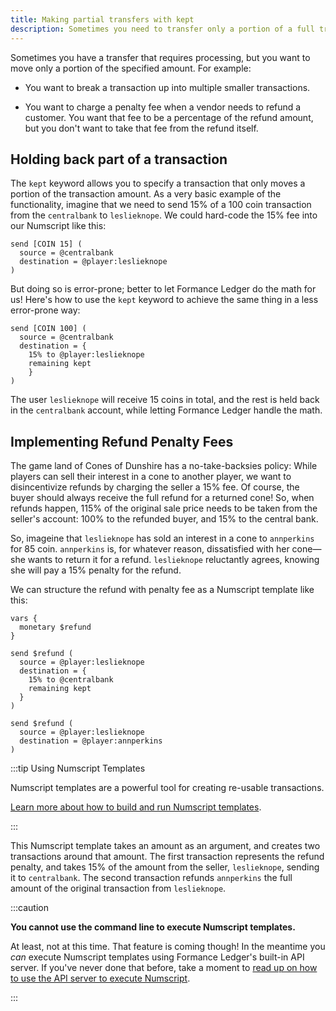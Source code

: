 ```yaml
---
title: Making partial transfers with kept
description: Sometimes you need to transfer only a portion of a full transaction, for example when calculating additional fees.
---
```



Sometimes you have a transfer that requires processing, but you want to move only a portion of the specified amount. For example:

* You want to break a transaction up into multiple smaller transactions.

* You want to charge a penalty fee when a vendor needs to refund a customer. You want that fee to be a percentage of the refund amount, but you don't want to take that fee from the refund itself.

<Prerequisites />

## Holding back part of a transaction

The `kept` keyword allows you to specify a transaction that only moves a portion of the transaction amount. As a very basic example of the functionality, imagine that we need to send 15% of a 100 coin transaction from the `centralbank` to `leslieknope`. We could hard-code the 15% fee into our Numscript like this:

```numscript
send [COIN 15] (
  source = @centralbank
  destination = @player:leslieknope
)
```

But doing so is error-prone; better to let Formance Ledger do the math for us! Here's how to use the `kept` keyword to achieve the same thing in a less error-prone way:

```numscript
send [COIN 100] (
  source = @centralbank
  destination = {
    15% to @player:leslieknope
    remaining kept
	}
)
```

The user `leslieknope` will receive 15 coins in total, and the rest is held back in the `centralbank` account, while letting Formance Ledger handle the math.

## Implementing Refund Penalty Fees

The game land of Cones of Dunshire has a no-take-backsies policy: While players can sell their interest in a cone to another player, we want to disincentivize refunds by charging the seller a 15% fee. Of course, the buyer should always receive the full refund for a returned cone! So, when refunds happen, 115% of the original sale price needs to be taken from the seller's account: 100% to the refunded buyer, and 15% to the central bank.

So, imageine that `leslieknope` has sold an interest in a cone to `annperkins` for 85 coin. `annperkins` is, for whatever reason, dissatisfied with her cone—she wants to return it for a refund. `leslieknope` reluctantly agrees, knowing she will pay a 15% penalty for the refund.

We can structure the refund with penalty fee as a Numscript template like this:

```numscript
vars {
  monetary $refund
}

send $refund (
  source = @player:leslieknope
  destination = {
    15% to @centralbank
    remaining kept
  }
)

send $refund (
  source = @player:leslieknope
  destination = @player:annperkins
)
```

:::tip Using Numscript Templates

Numscript templates are a powerful tool for creating re-usable transactions.

[Learn more about how to build and run Numscript templates](/ledger/numscript/templates).

:::

This Numscript template takes an amount as an argument, and creates two transactions around that amount. The first transaction represents the refund penalty, and takes 15% of the amount from the seller, `leslieknope`, sending it to `centralbank`. The second transaction refunds `annperkins` the full amount of the original transaction from `leslieknope`.

:::caution

**You cannot use the command line to execute Numscript templates.**

At least, not at this time. That feature is coming though! In the meantime you _can_ execute Numscript templates using Formance Ledger's built-in API server. If you've never done that before, take a moment to [read up on how to use the API server to execute Numscript](/ledger/numscript/http).

:::
